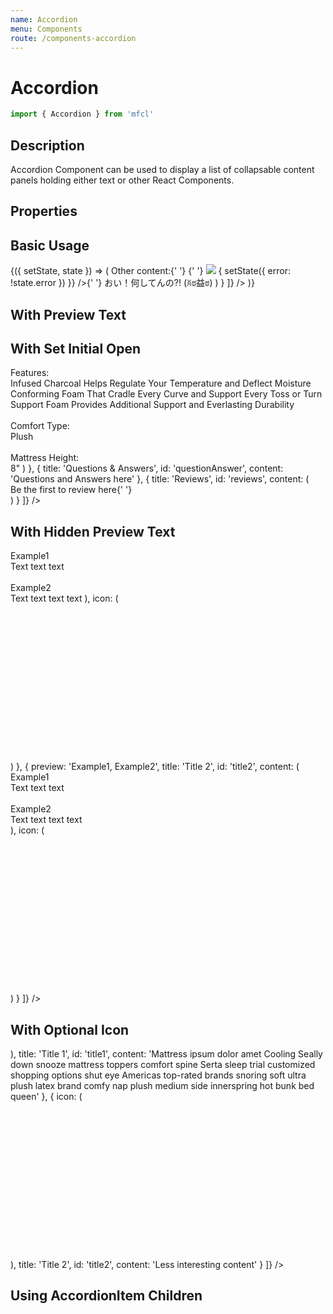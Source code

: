 ```yaml
---
name: Accordion
menu: Components
route: /components-accordion
---
```



# Accordion

```javascript
import { Accordion } from 'mfcl'
```

## Description

Accordion Component can be used to display a list of collapsable content panels holding either text or other React Components.

## Properties

<Props of={Accordion} />

## Basic Usage

<Playground>
  <Component initialState={{ error: false }}>
    {({ setState, state }) => (
      <Accordion
        items={[
          {
            title: 'Example title',
            id: 'example_title',
            content:
              'Mattress ipsum dolor amet Cooling Seally down snooze mattress toppers comfort spine Serta sleep trial customized shopping options shut eye Americas top-rated brands snoring soft ultra plush latex brand comfy nap plush medium side innerspring hot bunk bed queen'
          },
          {
            title: 'Another Title',
            id: 'another_title',
            content: (
              <div style={{ padding: '20px' }}>
                Other content:{' '}
                <span style={{ display: 'inline-block', paddingLeft: '15px' }}>
                  {' '}
                  <img
                    style={{ height: '500px' }}
                    src="https://i.guim.co.uk/img/media/20098ae982d6b3ba4d70ede3ef9b8f79ab1205ce/0_0_969_1005/master/969.jpg?width=620&quality=85&auto=format&fit=max&s=2a2baf6cf8f918ef763bb105f98f4cc0"
                  /> <Checkbox
                    title="Don't click"
                    handleClick={() => {
                      setState({ error: !state.error })
                    }}
                  />{' '}
                </span>
                <Alert color="error" isOpen={state.error}>
                  おい！何してんの?! (ꐦಠ益ಠ)
                </Alert>
              </div>
            )
          }
        ]}
      />
    )}
  </Component>
</Playground>

## With Preview Text

<Playground>
  <Accordion
    items={[
      {
        preview: 'title 1 Description',
        title: 'Title 1',
        id: 'title1',
        content:
          'Mattress ipsum dolor amet Cooling Seally down snooze mattress toppers comfort spine Serta sleep trial customized shopping options shut eye Americas top-rated brands snoring soft ultra plush latex brand comfy nap plush medium side innerspring hot bunk bed queen'
      },
      { preview: 'more description', title: 'Title 2', id: 'title2', content: 'Less interesting content' }
    ]}
  />
</Playground>

## With Set Initial Open

<Playground>
  <Accordion
    items={[
      {
        initialOpen: true,
        title: 'Product Description',
        id: 'productDescription',
        content: (
          <div>
            Features:
            <br />
            Infused Charcoal Helps Regulate Your Temperature and Deflect Moisture Conforming Foam That Cradle Every
            Curve and Support Every Toss or Turn Support Foam Provides Additional Support and Everlasting Durability
            <br />
            <br />
            Comfort Type:
            <br />
            Plush
            <br />
            <br />
            Mattress Height:
            <br />
            8"
          </div>
        )
      },
      { title: 'Questions & Answers', id: 'questionAnswer', content: 'Questions and Answers here' },
      {
        title: 'Reviews',
        id: 'reviews',
        content: (
          <div>
            Be the first to review <span style={{ textDecoration: 'underline' }}>here</span>{' '}
          </div>
        )
      }
    ]}
  />
</Playground>

## With Hidden Preview Text

<Playground>
  <Accordion
    hidePreview={true}
    items={[
      {
        preview: 'Example1, Example2',
        title: 'Title 1',
        id: 'title1',
        content: (
          <div>
            Example1
            <br />
            Text text text
            <br />
            <br />
            Example2
            <br />
            Text text text text
          </div>
        ),
        icon: (
          <svg width={32} height={32} viewBox="0 0 50 25">
            <defs>
              <path
                id="plush_path_a"
                d="M56.98 31.042c-2.136-.04-4.259.335-6.25 1.104-1.828.7-3.775 1.032-5.73.979-1.939.026-3.864-.328-5.667-1.042-1.992-.769-4.115-1.144-6.25-1.104-2.135-.04-4.258.334-6.25 1.104-1.8.69-3.718 1.023-5.645.98-.576 0-1.042.466-1.042 1.041s.466 1.042 1.041 1.042c2.135.036 4.257-.34 6.25-1.104 1.793-.694 3.704-1.027 5.625-.98 1.95-.007 3.883.368 5.688 1.105 1.992.77 4.115 1.145 6.25 1.104 2.135.04 4.258-.335 6.25-1.104 1.807-.692 3.732-1.024 5.667-.98 1.927-.043 3.845.29 5.645.98 1.994.765 4.116 1.14 6.25 1.104.576 0 1.042-.467 1.042-1.042s-.466-1.041-1.041-1.041c-1.887-.016-3.754-.39-5.5-1.105-2.024-.754-4.175-1.108-6.334-1.041zm11.978 6.25H21.042c-.576 0-1.042.466-1.042 1.041V48.75c0 .575.466 1.042 1.042 1.042h1.041v4.166c0 .576.467 1.042 1.042 1.042s1.042-.466 1.042-1.042v-4.166h41.666v4.166c0 .576.467 1.042 1.042 1.042s1.042-.466 1.042-1.042v-4.166h1.041c.576 0 1.042-.467 1.042-1.042V38.333c0-.575-.466-1.041-1.042-1.041zM22.083 47.708v-8.333h45.834v8.333H22.083z"
              />
            </defs>
            <g fill="none" fillRule="evenodd" transform="translate(-20 -30)">
              <use fill={'#000'} fillRule="nonzero" xlinkHref="#plush_path_a" />
            </g>
          </svg>
        )
      },
      {
        preview: 'Example1, Example2',
        title: 'Title 2',
        id: 'title2',
        content: (
          <div>
            Example1
            <br />
            Text text text
            <br />
            <br />
            Example2
            <br />
            Text text text text
          </div>
        ),
        icon: (
          <svg width={32} height={32} viewBox="0 0 50 25">
            <defs>
              <path
                id="plush_path_a"
                d="M56.98 31.042c-2.136-.04-4.259.335-6.25 1.104-1.828.7-3.775 1.032-5.73.979-1.939.026-3.864-.328-5.667-1.042-1.992-.769-4.115-1.144-6.25-1.104-2.135-.04-4.258.334-6.25 1.104-1.8.69-3.718 1.023-5.645.98-.576 0-1.042.466-1.042 1.041s.466 1.042 1.041 1.042c2.135.036 4.257-.34 6.25-1.104 1.793-.694 3.704-1.027 5.625-.98 1.95-.007 3.883.368 5.688 1.105 1.992.77 4.115 1.145 6.25 1.104 2.135.04 4.258-.335 6.25-1.104 1.807-.692 3.732-1.024 5.667-.98 1.927-.043 3.845.29 5.645.98 1.994.765 4.116 1.14 6.25 1.104.576 0 1.042-.467 1.042-1.042s-.466-1.041-1.041-1.041c-1.887-.016-3.754-.39-5.5-1.105-2.024-.754-4.175-1.108-6.334-1.041zm11.978 6.25H21.042c-.576 0-1.042.466-1.042 1.041V48.75c0 .575.466 1.042 1.042 1.042h1.041v4.166c0 .576.467 1.042 1.042 1.042s1.042-.466 1.042-1.042v-4.166h41.666v4.166c0 .576.467 1.042 1.042 1.042s1.042-.466 1.042-1.042v-4.166h1.041c.576 0 1.042-.467 1.042-1.042V38.333c0-.575-.466-1.041-1.042-1.041zM22.083 47.708v-8.333h45.834v8.333H22.083z"
              />
            </defs>
            <g fill="none" fillRule="evenodd" transform="translate(-20 -30)">
              <use fill={'#000'} fillRule="nonzero" xlinkHref="#plush_path_a" />
            </g>
          </svg>
        )
      }
    ]}
  />
</Playground>

## With Optional Icon

<Playground>
  <Accordion
    items={[
      {
        icon: (
          <svg width={32} height={32} viewBox="0 0 50 22">
            <defs>
              <path
                id="firm_path_a"
                d="M1.04.04h47.84c.574 0 1.04.466 1.04 1.04 0 .574-.466 1.04-1.04 1.04H1.04C.466 2.12 0 1.654 0 1.08 0 .506.466.04 1.04.04zM48.88 4.2H1.04C.466 4.2 0 4.666 0 5.24v10.4c0 .574.466 1.04 1.04 1.04h1.04v4.16c0 .574.466 1.04 1.04 1.04.574 0 1.04-.466 1.04-1.04v-4.16h41.6v4.16c0 .574.466 1.04 1.04 1.04.574 0 1.04-.466 1.04-1.04v-4.16h1.04c.574 0 1.04-.466 1.04-1.04V5.24c0-.574-.466-1.04-1.04-1.04zM2.08 14.6V6.28h45.76v8.32H2.08z"
              />
            </defs>
            <g fill="none" fillRule="evenodd">
              <mask id="firm_path_b" fill="#fff">
                <use xlinkHref="#firm_path_a" />
              </mask>
              <g fill={'#000'} mask="url(#firm_path_b)">
                <path d="M0 0H62.4V62.4H0z" transform="translate(-6.24 -21.8)" />
              </g>
            </g>
          </svg>
        ),
        title: 'Title 1',
        id: 'title1',
        content:
          'Mattress ipsum dolor amet Cooling Seally down snooze mattress toppers comfort spine Serta sleep trial customized shopping options shut eye Americas top-rated brands snoring soft ultra plush latex brand comfy nap plush medium side innerspring hot bunk bed queen'
      },
      {
        icon: (
          <svg width={32} height={32} viewBox="0 0 50 25">
            <defs>
              <path
                id="plush_path_a"
                d="M56.98 31.042c-2.136-.04-4.259.335-6.25 1.104-1.828.7-3.775 1.032-5.73.979-1.939.026-3.864-.328-5.667-1.042-1.992-.769-4.115-1.144-6.25-1.104-2.135-.04-4.258.334-6.25 1.104-1.8.69-3.718 1.023-5.645.98-.576 0-1.042.466-1.042 1.041s.466 1.042 1.041 1.042c2.135.036 4.257-.34 6.25-1.104 1.793-.694 3.704-1.027 5.625-.98 1.95-.007 3.883.368 5.688 1.105 1.992.77 4.115 1.145 6.25 1.104 2.135.04 4.258-.335 6.25-1.104 1.807-.692 3.732-1.024 5.667-.98 1.927-.043 3.845.29 5.645.98 1.994.765 4.116 1.14 6.25 1.104.576 0 1.042-.467 1.042-1.042s-.466-1.041-1.041-1.041c-1.887-.016-3.754-.39-5.5-1.105-2.024-.754-4.175-1.108-6.334-1.041zm11.978 6.25H21.042c-.576 0-1.042.466-1.042 1.041V48.75c0 .575.466 1.042 1.042 1.042h1.041v4.166c0 .576.467 1.042 1.042 1.042s1.042-.466 1.042-1.042v-4.166h41.666v4.166c0 .576.467 1.042 1.042 1.042s1.042-.466 1.042-1.042v-4.166h1.041c.576 0 1.042-.467 1.042-1.042V38.333c0-.575-.466-1.041-1.042-1.041zM22.083 47.708v-8.333h45.834v8.333H22.083z"
              />
            </defs>
            <g fill="none" fillRule="evenodd" transform="translate(-20 -30)">
              <use fill={'#000'} fillRule="nonzero" xlinkHref="#plush_path_a" />
            </g>
          </svg>
        ),
        title: 'Title 2',
        id: 'title2',
        content: 'Less interesting content'
      }
    ]}
  />
</Playground>

## Using AccordionItem Children

<Playground>
  <Accordion> 
    <AccordionItem title={"Test"} id={"test_1"} content={"Mattress ipsum dolor amet Cooling Seally down snooze mattress toppers comfort spine Serta sleep"}/>
    <AccordionItem title={"Test 2"} id={"test_2"} content={"Mattress ipsum dolor amet Cooling Seally down snooze mattress toppers comfort spine Serta sleep trial customized shopping options shut eye Americas top-rated brands snoring soft ultra plush latex brand"}/>
  </Accordion>

</Playground>
